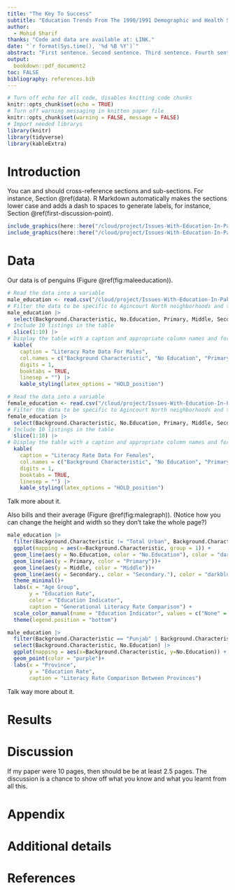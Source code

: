 ```yaml
---
title: "The Key To Success"
subtitle: "Education Trends From The 1990/1991 Demographic and Health Survey"
author: 
  - Mohid Sharif
thanks: "Code and data are available at: LINK."
date: "`r format(Sys.time(), '%d %B %Y')`"
abstract: "First sentence. Second sentence. Third sentence. Fourth sentence."
output:
  bookdown::pdf_document2
toc: FALSE
bibliography: references.bib
---
```


```r
# Turn off echo for all code, disables knitting code chunks
knitr::opts_chunk$set(echo = TRUE)
# Turn off warning messaging in knitten paper file
knitr::opts_chunk$set(warning = FALSE, message = FALSE) 
# Import needed librarys
library(knitr)
library(tidyverse)
library(kableExtra)
```

# Introduction

You can and should cross-reference sections and sub-sections. For instance, Section \@ref(data). R Markdown automatically makes the sections lower case and adds a dash to spaces to generate labels, for instance, Section \@ref(first-discussion-point). 

```r
include_graphics(here::here("/cloud/project/Issues-With-Education-In-Pakistan/outputs/materials/dh_surveymale.PNG"))
include_graphics(here::here("/cloud/project/Issues-With-Education-In-Pakistan/outputs/materials/dh_surveyfemale.PNG"))
```

# Data

Our data is of penguins (Figure \@ref(fig:maleeducation)).

```r
# Read the data into a variable
male_education <- read.csv("/cloud/project/Issues-With-Education-In-Pakistan/inputs/data/males_data.csv")
# Filter the data to be specific to Agincourt North neighborhoods and to exclude source of infections that contain "No Information" or "Pending"
male_education |> 
  select(Background.Characteristic, No.Education, Primary, Middle, Secondary.) |>
# Include 10 listings in the table
  slice(1:10) |> 
# Display the table with a caption and appropriate column names and format properties
  kable(
    caption = "Literacy Rate Data For Males",
    col.names = c("Background Characteristic", "No Education", "Primary", "Middle", "Secondary"),
    digits = 1,
    booktabs = TRUE,
    linesep = "") |> 
    kable_styling(latex_options = "HOLD_position")
```
```r
# Read the data into a variable
female_education <- read.csv("/cloud/project/Issues-With-Education-In-Pakistan/inputs/data/females_data.csv")
# Filter the data to be specific to Agincourt North neighborhoods and to exclude source of infections that contain "No Information" or "Pending"
female_education |> 
  select(Background.Characteristic, No.Education, Primary, Middle, Secondary.) |>
# Include 10 listings in the table
  slice(1:10) |> 
# Display the table with a caption and appropriate column names and format properties
  kable(
    caption = "Literacy Rate Data For Females",
    col.names = c("Background Characteristic", "No Education", "Primary", "Middle", "Secondary"),
    digits = 1,
    booktabs = TRUE,
    linesep = "") |> 
    kable_styling(latex_options = "HOLD_position")
```



Talk more about it.

Also bills and their average (Figure \@ref(fig:malegraph)). (Notice how you can change the height and width so they don't take the whole page?)

```r

male_education |>
  filter(Background.Characteristic != "Total Urban", Background.Characteristic != "Major city", Background.Characteristic != "Other urban", Background.Characteristic != "Rural", Background.Characteristic != "Punjab", Background.Characteristic != "Sindh", Background.Characteristic != "NWFP", Background.Characteristic != "Balochistan", Background.Characteristic != "Total", Background.Characteristic != "5-9") |>
  ggplot(mapping = aes(x=Background.Characteristic, group = 1)) +
  geom_line(aes(y = No.Education, color = "No.Education"), color = "darkgreen")+
  geom_line(aes(y = Primary, color = "Primary"))+
  geom_line(aes(y = Middle, color = "Middle"))+
  geom_line(aes(y = Secondary., color = "Secondary."), color = "darkblue")+
  theme_minimal()+
  labs(x = "Age Group",
       y = "Education Rate",
       color = "Education Indicator",
       caption = "Generational Literacy Rate Comparison") +
  scale_color_manual(name = "Education Indicator", values = c("None" = "darkgreen", "Primary" = "darkred", "Middle" = "darkblue", "Seconday+" = "darkorange"))+
  theme(legend.position = "bottom")
```

```r

male_education |>
  filter(Background.Characteristic == "Punjab" | Background.Characteristic == "Sindh" | Background.Characteristic == "NWFP" | Background.Characteristic == "Balochistan") |>
  select(Background.Characteristic, No.Education) |>
  ggplot(mapping = aes(x=Background.Characteristic, y=No.Education)) +
  geom_point(color = "purple")+
  labs(x = "Province",
       y = "Education Rate",
       caption = "Literacy Rate Comparison Between Provinces")
```

Talk way more about it. 

# Results

# Discussion

If my paper were 10 pages, then should be be at least 2.5 pages. The discussion is a chance to show off what you know and what you learnt from all this. 

\newpage

\appendix

# Appendix {-}


# Additional details


\newpage


# References


